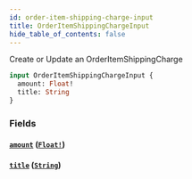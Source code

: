 ```yaml
---
id: order-item-shipping-charge-input
title: OrderItemShippingChargeInput
hide_table_of_contents: false
---
```



Create or Update an OrderItemShippingCharge

```graphql
input OrderItemShippingChargeInput {
  amount: Float!
  title: String
}
```


### Fields

#### [`amount`](#) ([`Float!`](/demand/api/graphql-admin/reference/scalars/float))




#### [`title`](#) ([`String`](/demand/api/graphql-admin/reference/scalars/string))






